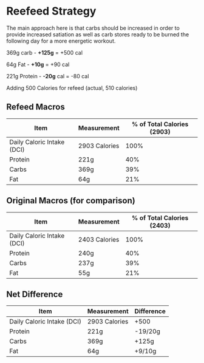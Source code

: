# Reefeed Strategy

The main approach here is that carbs should be increased in order to provide increased satiation as well as carb stores ready to be burned the following day for a more energetic workout. 

369g carb - **+125g** = +500 cal 

64g Fat - **+10g** = +90 cal 

221g Protein - **-20g** cal = -80 cal 


Adding 500 Calories for refeed (actual, 510 calories)

## Refeed Macros
| Item | Measurement | % of Total Calories (2903) |
| ----------- | ----------- | ----------- |
| Daily Caloric Intake (DCI) | 2903 Calories | 100% |
| Protein | 221g | 40% |
| Carbs | 369g | 39% |
| Fat | 64g | 21% |

## Original Macros (for comparison)
| Item | Measurement | % of Total Calories (2403) |
| ----------- | ----------- | ----------- |
| Daily Caloric Intake (DCI) | 2403 Calories | 100% |
| Protein | 240g | 40% |
| Carbs | 237g | 39% |
| Fat | 55g | 21% |

## Net Difference
| Item | Measurement | Difference |
| ----------- | ----------- | ----------- |
| Daily Caloric Intake (DCI) | 2903 Calories | +500 |
| Protein | 221g | -19/20g |
| Carbs | 369g | +125g |
| Fat | 64g | +9/10g |